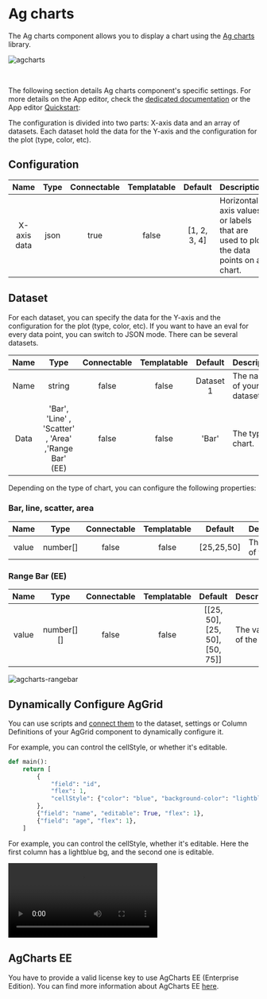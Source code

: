 
# Ag charts

The Ag charts component allows you to display a chart using the [Ag charts](https://charts.ag-grid.com/) library.

![agcharts](../../assets/apps/4_app_component_library/agcharts.png.webp)

<br />

The following section details Ag charts component's specific settings. For more details on the App editor, check the [dedicated documentation](../0_app_editor/index.mdx) or the App editor [Quickstart](../../getting_started/7_apps_quickstart/index.mdx):

<div className="grid grid-cols-2 gap-6 mb-4">
	<DocCard
		color="orange"
		title="App editor Documentation"
		description="The app editor is a low-code builder to create custom User Interfaces with a mix of drag-and-drop and code."
		href="/docs/apps/app_editor"
	/>
	<DocCard
		color="orange"
		title="Apps quickstart"
		description="Learn how to build your first app in a matter of minutes."
		href="/docs/getting_started/apps_quickstart"
	/>
</div>

The configuration is divided into two parts: X-axis data and an array of datasets. Each dataset hold the data for the Y-axis and the configuration for the plot (type, color, etc).

## Configuration

|    Name     | Type | Connectable | Templatable |   Default    | Description                                                                        |
| :---------: | :--: | :---------: | :---------: | :----------: | ---------------------------------------------------------------------------------- |
| X-axis data | json |    true     |    false    | [1, 2, 3, 4] | Horizontal axis values or labels that are used to plot the data points on a chart. |

## Dataset

For each dataset, you can specify the data for the Y-axis and the configuration for the plot (type, color, etc). If you want to have an eval for every data point, you can switch to JSON mode. There can be several datasets.

| Name |                         Type                         | Connectable | Templatable |  Default  | Description               |
| :--: | :--------------------------------------------------: | :---------: | :---------: | :-------: | ------------------------- |
| Name |                        string                        |    false    |    false    | Dataset 1 | The name of your dataset. |
| Data | 'Bar', 'Line' , 'Scatter' , 'Area' ,'Range Bar' (EE) |    false    |    false    |   'Bar'   | The type of chart.        |

Depending on the type of chart, you can configure the following properties:

### Bar, line, scatter, area

| Name  |   Type   | Connectable | Templatable |  Default   | Description            |
| :---: | :------: | :---------: | :---------: | :--------: | ---------------------- |
| value | number[] |    false    |    false    | [25,25,50] | The values of the bar. |

### Range Bar (EE)

| Name  |    Type    | Connectable | Templatable |            Default             | Description            |
| :---: | :--------: | :---------: | :---------: | :----------------------------: | ---------------------- |
| value | number[][] |    false    |    false    | [[25, 50], [25, 50], [50, 75]] | The values of the bar. |

![agcharts-rangebar](../../assets/apps/4_app_component_library/agcharts-rangebar.png.webp)

## Dynamically Configure AgGrid

You can use scripts and [connect them](../2_connecting_components/index.mdx) to the dataset, settings or Column Definitions of your AgGrid component to dynamically configure it.

For example, you can control the cellStyle, or whether it's editable.

```py
def main():
    return [
        {
            "field": "id",
            "flex": 1,
            "cellStyle": {"color": "blue", "background-color": "lightblue"},
        },
        {"field": "name", "editable": True, "flex": 1},
        {"field": "age", "flex": 1},
    ]
```

For example, you can control the cellStyle, whether it's editable. Here the first column has a lightblue bg, and the second one is editable.

<video
	className="border-2 rounded-lg object-cover w-full h-full dark:border-gray-800"
	controls
	id="modal-layout"
	src="/videos/dynamic_aggrid.mp4"
	alt="Dynamic AgGrid"
/>

## AgCharts EE

You have to provide a valid license key to use AgCharts EE (Enterprise Edition). You can find more information about AgCharts EE [here](https://charts.ag-grid.com/javascript/licensing/).
